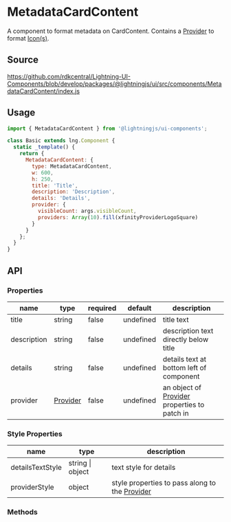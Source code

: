 
# MetadataCardContent

A component to format metadata on CardContent. Contains a [Provider](?path=/docs/elements-provider--basic) to format [Icon(s)](?path=/docs/elements-icon--png).

## Source

https://github.com/rdkcentral/Lightning-UI-Components/blob/develop/packages/@lightningjs/ui/src/components/MetadataCardContent/index.js

## Usage

```js
import { MetadataCardContent } from '@lightningjs/ui-components';

class Basic extends lng.Component {
  static _template() {
    return {
      MetadataCardContent: {
        type: MetadataCardContent,
        w: 600,
        h: 250,
        title: 'Title',
        description: 'Description',
        details: 'Details',
        provider: {
          visibleCount: args.visibleCount,
          providers: Array(10).fill(xfinityProviderLogoSquare)
        }
      }
    };
  }
}
```

<Canvas>
  <Story id="metadata-metadatacardcontent--metadata-card-content" />
</Canvas>

## API

### Properties

| name        | type                                            | required | default   | description                                                                          |
| ----------- | ----------------------------------------------- | -------- | --------- | ------------------------------------------------------------------------------------ |
| title       | string                                          | false    | undefined | title text                                                                           |
| description | string                                          | false    | undefined | description text directly below title                                                |
| details     | string                                          | false    | undefined | details text at bottom left of component                                             |
| provider    | [Provider](?path=/docs/elementsprovider--basic) | false    | undefined | an object of [Provider](?path=/docs/elements-provider--basic) properties to patch in |

### Style Properties

| name             | type             | description                                                                            |
| ---------------- | ---------------- | -------------------------------------------------------------------------------------- |
| detailsTextStyle | string \| object | text style for details                                                                 |
| providerStyle    | object           | style properties to pass along to the [Provider](?path=/docs/elements-provider--basic) |

### Methods
